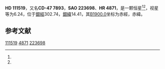 {{Starbox begin
| name = HD 111519
}}
{{Starbox observe
| epoch = [[J2000.0|J2000.0]]
| constell = {{星座名待查}}<ref name=SIMBAD>{{cite web
 | url=http://simbad.u-strasbg.fr/simbad/sim-id?Ident=HR+4871
 | title =Pulsating variable Star
 | publisher=Centre de Données astronomiques de Strasbourg
 | work=SIMBAD
 | accessdate=2012-07-13}}</ref><ref name=DATA>{{cite web
 | url=http://vizier.u-strasbg.fr/viz-bin/VizieR-5?-out.add=.&-source=5050&-corr=PK=HR&-out.max=9999&HR=4871
 | title=VizieR Detailed Page
 | accessdate=2012-07-13
 | archive-date=2016-03-04
 | archive-url=https://web.archive.org/web/20160304221713/http://vizier.u-strasbg.fr/viz-bin/VizieR-5?-out.add=.&-source=5050&-corr=PK=HR&-out.max=9999&HR=4871
 | dead-url=no
 }}</ref>
| 星官 = 
| ra = {{RA|12|50|19.6}}<ref name=SIMBAD /><ref name=DATA />
| dec = {{DEC|-48|27|35}}<ref name=SIMBAD /><ref name=DATA />
| appmag_v = 6.24<ref name=SIMBAD /><ref name=DATA />
}}
{{Starbox character
| class = A0V<ref name=SIMBAD /><ref name=DATA />
| b-v = 0.05<ref name=SIMBAD /><ref name=DATA />
| u-b = <ref name=SIMBAD /><ref name=DATA />
| r-i = <ref name=SIMBAD /><ref name=DATA />
| variable = 
}}
{{Starbox astrometry
| radial_v = 
| prop_mo_ra = -17
| parallax = 
| p_error = 
}}
{{Starbox catalog
| names =CD-47 7893，[[SAO星表|SAO]] 223698，[[HD星表|HD]] 111519，[[HR星表|HR]] 4871}}
{{Starbox reference |Simbad=HR+4871}}
{{Starbox end}}

'''HD 111519'''，又名'''CD-47 7893'''，'''SAO 223698'''、'''HR 4871'''，是一颗恒星<ref name=SIMBAD /><ref name=DATA />，视星等为6.24，位于[[銀道座標系|銀經]]302.74，[[銀道座標系|銀緯]]14.41，其[[B1900.0|B1900.0]]坐标为赤經{{RA|12|44|41.8}}，赤緯{{DEC|-47|14.41|53}}。

== 参考文献 ==
{{reflist}}

{{star-stub}}

[[Category:HD和HDE天體|111519]]
[[Category:HR天體|4871]]
[[Category:SAO天體|223698]]